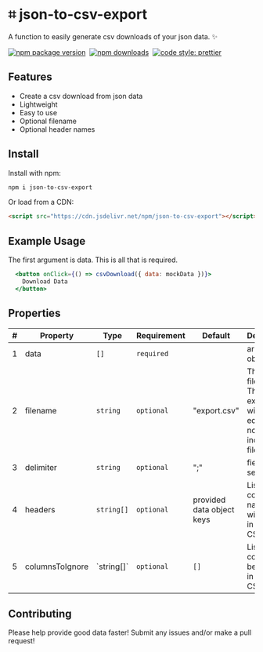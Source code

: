 

# ⌗ json-to-csv-export
A function to easily generate csv downloads of your json data. ✨

[![npm package version](https://badge.fury.io/js/json-to-csv-export.svg)](https://www.npmjs.com/package/json-to-csv-export)&nbsp;
[![npm downloads](https://img.shields.io/npm/dm/json-to-csv-export)](https://www.npmjs.com/package/json-to-csv-export)&nbsp;
[![code style: prettier](https://img.shields.io/badge/code_style-prettier-ff69b4.svg)](https://prettier.io)


<Head>
  <title>json-to-csv-export</title>
</Head>

## Features
- Create a csv download from json data
- Lightweight
- Easy to use
- Optional filename
- Optional header names

## Install

Install with npm:
```sh
npm i json-to-csv-export
```
Or load from a CDN:
```html
<script src="https://cdn.jsdelivr.net/npm/json-to-csv-export"></script>
```

## Example Usage
The first argument is data. This is all that is required.
```.jsx
  <button onClick={() => csvDownload({ data: mockData })}>
    Download Data
  </button>
```

## Properties

| #   | Property  | Type         | Requirement | Default                   | Description                                                                   |
| --- |-----------|--------------| ----------- |---------------------------|-------------------------------------------------------------------------------|
| 1   | data      | `[]`         | `required`  |                           | array of objects                                                              |
| 2   | filename  | `string`     | `optional`  | "export.csv"              | The filename. The `.csv` extention will be edded if not included in file name |
| 3   | delimiter | `string`     | `optional`  | ";"                       | fields separator                                                              |
| 4   | headers   | `string[]`   | `optional`  | provided data object keys | List of column names that will be used in the final CSV file.                      |
| 5   | columnsToIgnore | \`string[]\` | `optional` | `[]`                      | List of columns to be ignored in the final CSV file.                          |

## Contributing

Please help provide good data faster! Submit any issues and/or make a pull request!
